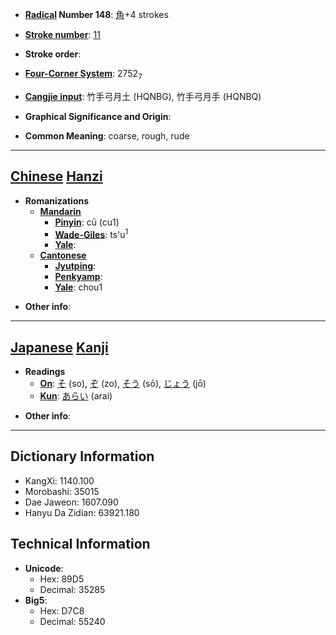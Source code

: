 * '''[[Wiktionary:Chinese radical index| Radical]] Number 148''': [[Wiktionary:Chinese radical index 角|角]]+4 strokes

* '''[[Wiktionary:Chinese total strokes index|Stroke number]]''': [[Wiktionary:Chinese total strokes index 11|11]]

* '''Stroke order''': 

* '''[[Wiktionary:Chinese four corner index|Four-Corner System]]''': 2752<sub>7</sub>

* '''[[Wiktionary:Chinese Cangjie index|Cangjie input]]''': 竹手弓月土 (HQNBG), 竹手弓月手 (HQNBQ)

* '''Graphical Significance and Origin''': 

* '''Common Meaning''': coarse, rough, rude

----

== [[Chinese]] [[Hanzi]] ==

* '''Romanizations'''
** '''[[Mandarin]]'''
*** '''[[Pinyin]]''': cū (cu1)
*** '''[[Wade-Giles]]''': ts'u<sup>1</sup>
*** '''[[Yale]]''': 
** '''[[Cantonese]]'''
*** '''[[Jyutping]]''':
*** '''[[Penkyamp]]''': 
*** '''[[Yale]]''': chou1

* '''Other info''': 

----

== [[Japanese]] [[Kanji]] ==

* '''Readings'''
** '''[[On]]''': [[そ]] (so), [[ぞ]] (zo), [[そう]] (sō), [[じょう]] (jō)
** '''[[Kun]]''': [[あらい]] (arai)

* '''Other info''':  

----

== Dictionary Information ==

* KangXi: 1140.100
* Morobashi: 35015
* Dae Jaweon: 1607.090
* Hanyu Da Zidian: 63921.180

== Technical Information ==

* '''Unicode''':
** Hex: 89D5
** Decimal: 35285
* '''Big5''':
** Hex: D7C8
** Decimal: 55240